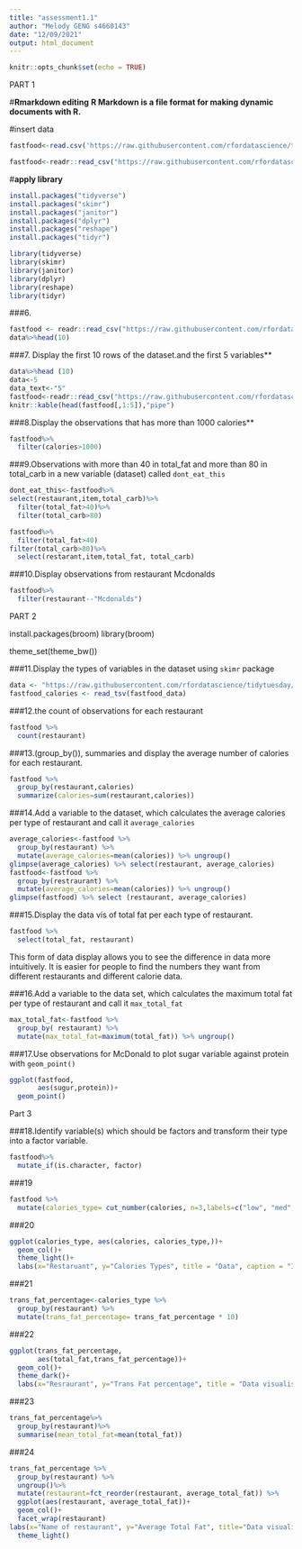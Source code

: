 ```yaml
---
title: "assessment1.1"
author: "Melody GENG s4660143"
date: "12/09/2021"
output: html_document
---
```


```r
knitr::opts_chunk$set(echo = TRUE)
```
PART 1

#**Rmarkdown editing**
**R Markdown is a file format for making dynamic documents with R.**

#insert data
```r
fastfood<-read.csv('https://raw.githubusercontent.com/rfordatascience/tidytuesday/master/data/2018/2018-09-04/fastfood_calories.csv')

fastfood<-readr::read_csv("https://raw.githubusercontent.com/rfordatascience/tidytuesday/master/data/2018/2018-09-04/fastfood_calories.csv")

```

#**apply library**
```r
install.packages("tidyverse")
install.packages("skimr")
install.packages("janitor")
install.packages("dplyr")
install.packages("reshape")
install.packages("tidyr")

library(tidyverse)
library(skimr)
library(janitor)
library(dplyr)
library(reshape)
library(tidyr)
```
###6.
```r
fastfood <- readr::read_csv("https://raw.githubusercontent.com/rfordatascience/tidytuesday/master/data/2018/2018-09-04/fastfood_calories.csv")
data%>%head(10)
```

###7. Display the first 10 rows of the dataset.and the first 5 variables**
```r
data%>%head (10)
data<-5
data_text<-"5"
fastfood<-readr::read_csv("https://raw.githubusercontent.com/rfordatascience/tidytuesday/master/data/2018/2018-09-04/fastfood_calories.csv")
knitr::kable(head(fastfood[,1:5]),"pipe")

```

###8.Display the observations that has more than 1000 calories**
```r
fastfood%>%
  filter(calories>1000)
```

###9.Observations with more than 40 in total_fat and more than 80 in total_carb in a new variable (dataset) called `dont_eat_this`
```r
dont_eat_this<-fastfood%>%
select(restaurant,item,total_carb)%>%
  filter(total_fat>40)%>%
  filter(total_carb>80)
```
```r
fastfood%>%
  filter(total_fat>40)
filter(total_carb>80)%>%
  select(restarant,item,total_fat, total_carb)

```

###10.Display observations from restaurant Mcdonalds
```r
fastfood%>%
  filter(restaurant--"Mcdonalds")
```

PART 2

install.packages(broom)
library(broom)

theme_set(theme_bw())

###11.Display the types of variables in the dataset using `skimr` package 
```r
data <- "https://raw.githubusercontent.com/rfordatascience/tidytuesday/master/data/2018/2018-09-04/fastfood_calories.csv"
fastfood_calories <- read_tsv(fastfood_data)
```
###12.the count of observations for each restaurant
```r
fastfood %>%
  count(restaurant)
```
###13.(group_by()), summaries and display the average number of calories for each restaurant.
```r
fastfood %>%
  group_by(restaurant,calories)
  summarize(calories=sum(restaurant,calories))
```
###14.Add a variable to the dataset, which calculates the average calories per type of restaurant and call it `average_calories`
```r
average_calories<-fastfood %>%
  group_by(restaurant) %>%
  mutate(average_calories=mean(calories)) %>% ungroup()
glimpse(average_calories) %>% select(restaurant, average_calories)
fastfood<-fastfood %>%
  group_by(restraurant) %>%
  mutate(average_calories=mean(calories)) %>% ungroup()
glimpse(fastfood) %>% select (restaurant, average_calories)
```
###15.Display the data vis of total fat per each type of restaurant.
```r
fastfood %>%
  select(total_fat, restaurant)
```
This form of data display allows you to see the difference in data more intuitively. It is easier for people to find the numbers they want from different restaurants and different calorie data.

###16.Add a variable to the data set, which calculates the maximum total fat per type of restaurant and call it `max_total_fat` 
```r
max_total_fat<-fastfood %>%
  group_by( restaurant) %>%
  mutate(max_total_fat=maximum(total_fat)) %>% ungroup()
```
###17.Use observations for McDonald to plot sugar variable against protein with `geom_point()` 
```r
ggplot(fastfood,
       aes(sugur,protein))+
  geom_point()
```
Part 3

###18.Identify variable(s) which should be factors and transform their type into a factor variable.
```r
fastfood%>%
  mutate_if(is.character, factor)
```
###19
```r
fastfood %>%
  mutate(calories_type= cut_number(calories, n=3,labels=c("low", "med","high"))
```
###20
```r
ggplot(calories_type, aes(calories, calories_type,))+
  geom_col()+
  theme_light()+
  labs(x="Restaruant", y="Calories Types", title = "Data", caption = "Image: type")
```
###21
```r
trans_fat_percentage<-calories_type %>%
  group_by(restaurant) %>%
  mutate(trans_fat_percentage= trans_fat_percentage * 10)
```
###22
```r
ggplot(trans_fat_percentage,
       aes(total_fat,trans_fat_percentage))+
  geom_col()+
  theme_dark()+
  labs(x="Resraurant", y="Trans Fat percentage", title = "Data visualisation", caption = "Image: Trans Fat Percentage")
```
###23
```r
trans_fat_percentage%>%
  group_by(restaurant)%>%
  summarise(mean_total_fat=mean(total_fat))
```
###24
```r
trans_fat_percentage %>%
  group_by(restaurant) %>%
  ungroup()%>%
  mutate(restaurant=fct_reorder(restaurant, average_total_fat)) %>%
  ggplot(aes(restaurant, average_total_fat))+
  geom_col()+
  facet_wrap(restaurant)
labs(x="Name of restaurant", y="Average Total Fat", title="Data visualisation", capital="Image:Bar Graph")+
  theme_light()
```






  
